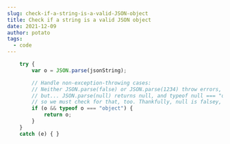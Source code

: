```yaml
---
slug: check-if-a-string-is-a-valid-JSON-object
title: Check if a string is a valid JSON object
date: 2021-12-09
author: potato
tags:
  - code
---
```

```javascript
    try {
        var o = JSON.parse(jsonString);

        // Handle non-exception-throwing cases:
        // Neither JSON.parse(false) or JSON.parse(1234) throw errors, hence the type-checking,
        // but... JSON.parse(null) returns null, and typeof null === "object", 
        // so we must check for that, too. Thankfully, null is falsey, so this suffices:
        if (o && typeof o === "object") {
            return o;
        }
    }
    catch (e) { }
```